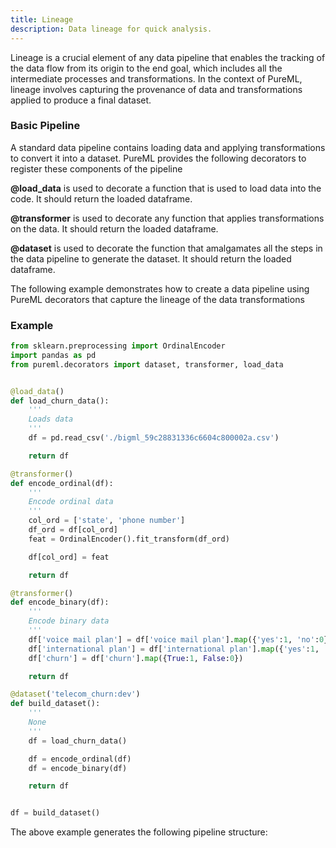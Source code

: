```yaml
---
title: Lineage
description: Data lineage for quick analysis.
---
```


Lineage is a crucial element of any data pipeline that enables the tracking of the data flow from its origin to the end goal, which includes all the intermediate processes and transformations. In the context of PureML, lineage involves capturing the provenance of data and transformations applied to produce a final dataset.

### Basic Pipeline

A standard data pipeline contains loading data and applying transformations to convert it into a dataset. PureML provides the following decorators to register these components of the pipeline

**@load_data** is used to decorate a function that is used to load data into the code. It should return the loaded dataframe.

**@transformer** is used to decorate any function that applies transformations on the data. It should return the loaded dataframe.

**@dataset** is used to decorate the function that amalgamates all the steps in the data pipeline to generate the dataset. It should return the loaded dataframe.

The following example demonstrates how to create a data pipeline using PureML decorators that capture the lineage of the data transformations

### Example

```python
from sklearn.preprocessing import OrdinalEncoder
import pandas as pd
from pureml.decorators import dataset, transformer, load_data


@load_data()
def load_churn_data():
    '''
    Loads data
    '''
    df = pd.read_csv('./bigml_59c28831336c6604c800002a.csv')

    return df

@transformer()
def encode_ordinal(df):
    '''
    Encode ordinal data
    '''
    col_ord = ['state', 'phone number']
    df_ord = df[col_ord]
    feat = OrdinalEncoder().fit_transform(df_ord)

    df[col_ord] = feat

    return df

@transformer()
def encode_binary(df):
    '''
    Encode binary data
    '''
    df['voice mail plan'] = df['voice mail plan'].map({'yes':1, 'no':0})
    df['international plan'] = df['international plan'].map({'yes':1, 'no':0})
    df['churn'] = df['churn'].map({True:1, False:0})

    return df

@dataset('telecom_churn:dev')
def build_dataset():
    '''
    None
    '''
    df = load_churn_data()

    df = encode_ordinal(df)
    df = encode_binary(df)

    return df


df = build_dataset()
```

The above example generates the following pipeline structure:

<img src="/images/lineage_basic.png" alt="" />
